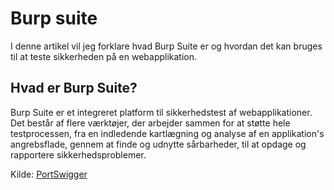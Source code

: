 # Burp suite

I denne artikel vil jeg forklare hvad Burp Suite er og hvordan det kan bruges til at teste sikkerheden på en webapplikation.

## Hvad er Burp Suite?

Burp Suite er et integreret platform til sikkerhedstest af webapplikationer. Det består af flere værktøjer, der arbejder sammen for at støtte hele testprocessen, fra en indledende kartlægning og analyse af en applikation's angrebsflade, gennem at finde og udnytte sårbarheder, til at opdage og rapportere sikkerhedsproblemer.


Kilde: [PortSwigger](https://portswigger.net/burp)